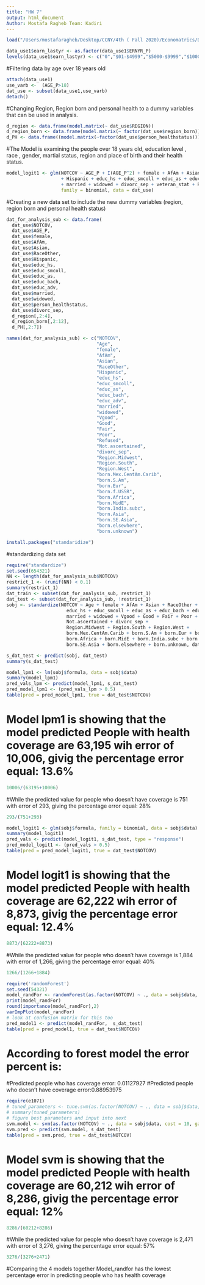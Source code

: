 ```yaml
---
title: "HW 7"
output: html_document
Author: Mostafa Ragheb Team: Kadiri
---
```


```r
load("/Users/mostafaragheb/Desktop/CCNY/4th ( Fall 2020)/Economatrics/Data/NHIS_2014.RData")
```


```r
data_use1$earn_lastyr <- as.factor(data_use1$ERNYR_P)
levels(data_use1$earn_lastyr) <- c("0","$01-$4999","$5000-$9999","$10000-$14999","$15000-$19999","$20000-$24999","$25000-$34999","$35000-$44999","$45000-$54999","$55000-$64999","$65000-$74999","$75000 and over",NA,NA,NA)
```

#Filtering data by age over 18 years old
```r
attach(data_use1)
use_varb <-  (AGE_P>18)  
dat_use <- subset(data_use1,use_varb)
detach()
```

#Changing Region, Region born and personal health to a dummy variables that can be used in analysis.
```r
d_region <- data.frame(model.matrix(~ dat_use$REGION))
d_region_born <- data.frame(model.matrix(~ factor(dat_use$region_born)))
d_PH <- data.frame((model.matrix(~factor(dat_use$person_healthstatus))))
```

#The Model is examining the people over 18 years old, education level , race , gender, martial status, region and place of birth and their health status. 
```r
model_logit1 <- glm(NOTCOV ~ AGE_P + I(AGE_P^2) + female + AfAm + Asian + RaceOther  
                    + Hispanic + educ_hs + educ_smcoll + educ_as + educ_bach + educ_adv 
                    + married + widowed + divorc_sep + veteran_stat + REGION + person_healthstatus +  region_born,
                    family = binomial, data = dat_use)

```

#Creating a new data set to include the new dummy variables (region, region born and personal health status)
```r
dat_for_analysis_sub <- data.frame(
  dat_use$NOTCOV,
  dat_use$AGE_P,
  dat_use$female,
  dat_use$AfAm,
  dat_use$Asian,
  dat_use$RaceOther,
  dat_use$Hispanic,
  dat_use$educ_hs,
  dat_use$educ_smcoll,
  dat_use$educ_as,
  dat_use$educ_bach,
  dat_use$educ_adv,
  dat_use$married,
  dat_use$widowed,
  dat_use$person_healthstatus,
  dat_use$divorc_sep,
  d_region[,2:4],
  d_region_born[,2:12],
  d_PH[,2:7])

names(dat_for_analysis_sub) <- c("NOTCOV",
                                 "Age",
                                 "female",
                                 "AfAm",
                                 "Asian",
                                 "RaceOther",
                                 "Hispanic",
                                 "educ_hs",
                                 "educ_smcoll",
                                 "educ_as",
                                 "educ_bach",
                                 "educ_adv",
                                 "married",
                                 "widowed",
                                 "Vgood",
                                 "Good",
                                 "Fair",
                                 "Poor",
                                 "Refused",
                                 "Not.ascertained",
                                 "divorc_sep",
                                 "Region.Midwest",
                                 "Region.South",
                                 "Region.West",
                                 "born.Mex.CentAm.Carib",
                                 "born.S.Am",
                                 "born.Eur",
                                 "born.f.USSR",
                                 "born.Africa",
                                 "born.MidE",
                                 "born.India.subc",
                                 "born.Asia",
                                 "born.SE.Asia",
                                 "born.elsewhere",
                                 "born.unknown")


```

```r
install.packages("standaridize")
```


#standardizing data set
```r
require("standardize")
set.seed(654321)
NN <- length(dat_for_analysis_sub$NOTCOV)
restrict_1 <- (runif(NN) < 0.1) 
summary(restrict_1)
dat_train <- subset(dat_for_analysis_sub, restrict_1)
dat_test <- subset(dat_for_analysis_sub, !restrict_1)
sobj <- standardize(NOTCOV ~ Age + female + AfAm + Asian + RaceOther + Hispanic + 
                      educ_hs + educ_smcoll + educ_as + educ_bach + educ_adv + 
                      married + widowed + Vgood + Good + Fair + Poor + Refused +
                      Not.ascertained + divorc_sep + 
                      Region.Midwest + Region.South + Region.West + 
                      born.Mex.CentAm.Carib + born.S.Am + born.Eur + born.f.USSR + 
                      born.Africa + born.MidE + born.India.subc + born.Asia + 
                      born.SE.Asia + born.elsewhere + born.unknown, dat_train, family = binomial)

s_dat_test <- predict(sobj, dat_test)
summary(s_dat_test)
```


```r
model_lpm1 <- lm(sobj$formula, data = sobj$data)
summary(model_lpm1)
pred_vals_lpm <- predict(model_lpm1, s_dat_test)
pred_model_lpm1 <- (pred_vals_lpm > 0.5)
table(pred = pred_model_lpm1, true = dat_test$NOTCOV)
```
# Model lpm1 is showing that the model predicted People with health coverage are 63,195 wih error of 10,006, givig the percentage error equal: 13.6%
```r
10006/(63195+10006)
```
#While the predicted value for people who doesn't have coverage is 751 with error of 293, giving the percentage error equal: 28%
```r
293/(751+293)
```



```r
model_logit1 <- glm(sobj$formula, family = binomial, data = sobj$data)
summary(model_logit1)
pred_vals <- predict(model_logit1, s_dat_test, type = "response")
pred_model_logit1 <- (pred_vals > 0.5)
table(pred = pred_model_logit1, true = dat_test$NOTCOV)
```
# Model logit1 is showing that the model predicted People with health coverage are 62,222 wih error of 8,873, givig the percentage error equal: 12.4%
```r
8873/(62222+8873)
```
#While the predicted value for people who doesn't have coverage is 1,884 with error of 1,266, giving the percentage error equal: 40%
```r
1266/(1266+1884)
```



```r
require('randomForest')
set.seed(54321)
model_randFor <- randomForest(as.factor(NOTCOV) ~ ., data = sobj$data, importance=TRUE, proximity=TRUE)
print(model_randFor)
round(importance(model_randFor),2)
varImpPlot(model_randFor)
# look at confusion matrix for this too
pred_model1 <- predict(model_randFor,  s_dat_test)
table(pred = pred_model1, true = dat_test$NOTCOV)
```
# According to forest model the error percent is:

#Predicted people who has coverage error: 0.01127927
#Predicted people who doesn't have coverage error:0.88953975

```r
require(e1071)
# tuned_parameters <- tune.svm(as.factor(NOTCOV) ~ ., data = sobj$data, gamma = 10^(-3:0), cost = 10^(-2:1)) 
# summary(tuned_parameters)
# figure best parameters and input into next
svm.model <- svm(as.factor(NOTCOV) ~ ., data = sobj$data, cost = 10, gamma = 0.1)
svm.pred <- predict(svm.model, s_dat_test)
table(pred = svm.pred, true = dat_test$NOTCOV)
```

# Model svm is showing that the model predicted People with health coverage are 60,212 wih error of 8,286, givig the percentage error equal: 12%
```r
8286/(60212+8286)
```
#While the predicted value for people who doesn't have coverage is 2,471 with error of 3,276, giving the percentage error equal: 57%
```r
3276/(3276+2471)
```

#Comparing the 4 models together Model_randfor has the lowest percentage error in predicting people who has health coverage  